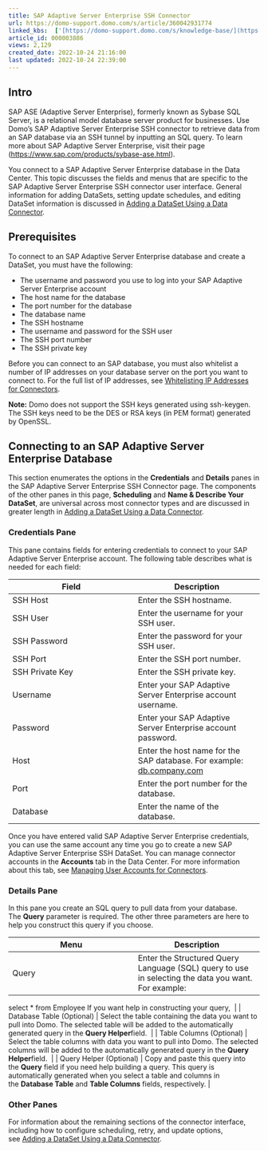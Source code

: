 ```yaml
---
title: SAP Adaptive Server Enterprise SSH Connector
url: https://domo-support.domo.com/s/article/360042931774
linked_kbs:  ['[https://domo-support.domo.com/s/knowledge-base/](https://domo-support.domo.com/s/knowledge-base/)', '[https://domo-support.domo.com/s/](https://domo-support.domo.com/s/)', '[https://domo-support.domo.com/s/topic/0TO5w000000ZammGAC](https://domo-support.domo.com/s/topic/0TO5w000000ZammGAC)', '[https://domo-support.domo.com/s/topic/0TO5w000000ZanLGAS](https://domo-support.domo.com/s/topic/0TO5w000000ZanLGAS)', '[https://domo-support.domo.com/s/topic/0TO5w000000ZaojGAC](https://domo-support.domo.com/s/topic/0TO5w000000ZaojGAC)', '[https://domo-support.domo.com/s/article/360042926274](https://domo-support.domo.com/s/article/360042926274)', '[https://domo-support.domo.com/s/article/360043630093](https://domo-support.domo.com/s/article/360043630093)', '[https://domo-support.domo.com/s/article/360042926054](https://domo-support.domo.com/s/article/360042926054)', '[https://domo-support.domo.com/s/article/360042931774](https://domo-support.domo.com/s/article/360042931774)', '[https://domo-support.domo.com/s/topic/0TO5w000000ZaojGAC/database-connectors](https://domo-support.domo.com/s/topic/0TO5w000000ZaojGAC/database-connectors)', '[https://domo-support.domo.com/s/article/360043429933](https://domo-support.domo.com/s/article/360043429933)', '[https://domo-support.domo.com/s/article/360043429953](https://domo-support.domo.com/s/article/360043429953)', '[https://domo-support.domo.com/s/article/360042925494](https://domo-support.domo.com/s/article/360042925494)', '[https://domo-support.domo.com/s/article/4408174643607](https://domo-support.domo.com/s/article/4408174643607)', '[https://domo-support.domo.com/s/article/360043429913](https://domo-support.domo.com/s/article/360043429913)', '[https://domo-support.domo.com/s/login/](https://domo-support.domo.com/s/login/)']
article_id: 000003886
views: 2,129
created_date: 2022-10-24 21:16:00
last updated: 2022-10-24 22:39:00
---
```




Intro
-----


SAP ASE (Adaptive Server Enterprise), formerly known as Sybase SQL Server, is a relational model database server product for businesses. Use Domo's SAP Adaptive Server Enterprise SSH connector to retrieve data from an SAP database via an SSH tunnel by inputting an SQL query. To learn more about SAP Adaptive Server Enterprise, visit their page ([https://www.sap.com/products/sybase-ase.html](https://www.sap.com/products/sybase-ase.html "https://www.sap.com/products/sybase-ase.html")).


You connect to a SAP Adaptive Server Enterprise database in the Data Center. This topic discusses the fields and menus that are specific to the SAP Adaptive Server Enterprise SSH connector user interface. General information for adding DataSets, setting update schedules, and editing DataSet information is discussed in [Adding a DataSet Using a Data Connector](/s/article/360042926274).


Prerequisites
-------------


To connect to an SAP Adaptive Server Enterprise database and create a DataSet, you must have the following:


* The username and password you use to log into your SAP Adaptive Server Enterprise account
* The host name for the database
* The port number for the database
* The database name
* The SSH hostname
* The username and password for the SSH user
* The SSH port number
* The SSH private key


Before you can connect to an SAP database, you must also whitelist a number of IP addresses on your database server on the port you want to connect to. For the full list of IP addresses, see [Whitelisting IP Addresses for Connectors](/s/article/360043630093 "Whitelisting IP Addresses for Connectors").







**Note:** Domo does not support the SSH keys generated using ssh-keygen. The SSH keys need to be the DES or RSA keys (in PEM format) generated by OpenSSL.




Connecting to an SAP Adaptive Server Enterprise Database
--------------------------------------------------------


This section enumerates the options in the **Credentials** and **Details** panes in the SAP Adaptive Server Enterprise SSH Connector page. The components of the other panes in this page, **Scheduling** and **Name & Describe Your DataSet**, are universal across most connector types and are discussed in greater length in [Adding a DataSet Using a Data Connector](/s/article/360042926274 "Adding a DataSet Using a Data Connector").


### Credentials Pane


This pane contains fields for entering credentials to connect to your SAP Adaptive Server Enterprise account. The following table describes what is needed for each field:  




| Field | Description |
| --- | --- |
| SSH Host | Enter the SSH hostname. |
| SSH User | Enter the username for your SSH user. |
| SSH Password | Enter the password for your SSH user. |
| SSH Port | Enter the SSH port number. |
| SSH Private Key | Enter the SSH private key. |
| Username | Enter your SAP Adaptive Server Enterprise account username. |
| Password | Enter your SAP Adaptive Server Enterprise account password. |
| Host | Enter the host name for the SAP database. For example: [db.company.com](http://db.company.com) |
| Port | Enter the port number for the database. |
| Database | Enter the name of the database. |


Once you have entered valid SAP Adaptive Server Enterprise credentials, you can use the same account any time you go to create a new SAP Adaptive Server Enterprise SSH DataSet. You can manage connector accounts in the **Accounts** tab in the Data Center. For more information about this tab, see [Managing User Accounts for Connectors](/s/article/360042926054 "Managing User Accounts for Connectors").


### Details Pane


In this pane you create an SQL query to pull data from your database. The **Query** parameter is required. The other three parameters are here to help you construct this query if you choose.




| Menu | Description |
| --- | --- |
| Query | Enter the Structured Query Language (SQL) query to use in selecting the data you want. For example:
select \* from Employee
If you want help in constructing your query,  |
| Database Table (Optional) | Select the table containing the data you want to pull into Domo. The selected table will be added to the automatically generated query in the **Query Helper**field.  |
| Table Columns (Optional) | Select the table columns with data you want to pull into Domo. The selected columns will be added to the automatically generated query in the **Query Helper**field.  |
| Query Helper (Optional) | Copy and paste this query into the **Query** field if you need help building a query. This query is automatically generated when you select a table and columns in the **Database Table** and **Table Columns** fields, respectively. |


### Other Panes


For information about the remaining sections of the connector interface, including how to configure scheduling, retry, and update options, see [Adding a DataSet Using a Data Connector](/s/article/360042926274).

